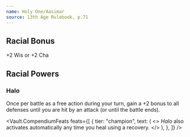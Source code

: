```yaml
---
name: Holy One/Aasimar
source: 13th Age Rulebook, p.71
---
```


## Racial Bonus

+2 Wis or +2 Cha

## Racial Powers

### Halo

Once per battle as a free action during your turn, gain a +2 bonus to all defenses until you are hit by an attack (or until the battle ends).

<Vault.CompendiumFeats
  feats={[
    {
      tier: "champion",
      text: (
        <>
          <em>Halo</em> also activates automatically any time you heal using a
          recovery.
        </>
      ),
    },
  ]}
/>
